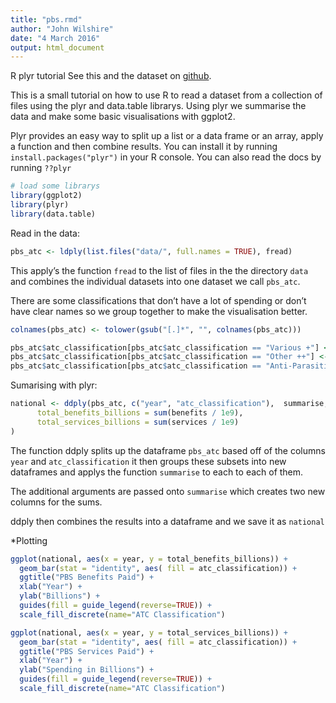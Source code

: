 ```yaml
---
title: "pbs.rmd"
author: "John Wilshire"
date: "4 March 2016"
output: html_document
---
```

R plyr tutorial 
See this and the dataset on [github](https://github.com/johnWilshire/pbs).


This is a small tutorial on how to use R to read a dataset from a collection of files using the plyr and data.table librarys. Using plyr we summarise the data and make some basic visualisations with ggplot2.

Plyr provides an easy way to split up a list or a data frame or an array, apply a function and then combine results. You can install it by running `install.packages("plyr")` in your R console.
You can also read the docs by running `??plyr`

```R
# load some librarys
library(ggplot2)
library(plyr)
library(data.table)
```
Read in the data:
```R
pbs_atc <- ldply(list.files("data/", full.names = TRUE), fread)
```
This apply's the function `fread` to the list of files in the the directory `data` and combines the individual datasets into one dataset we call `pbs_atc`.

There are some classifications that don't have a lot of spending or don't have clear names so we group together to make the visualisation better.

```R
colnames(pbs_atc) <- tolower(gsub("[.]*", "", colnames(pbs_atc)))

pbs_atc$atc_classification[pbs_atc$atc_classification == "Various +"] <- "Other"
pbs_atc$atc_classification[pbs_atc$atc_classification == "Other ++"] <- "Other"
pbs_atc$atc_classification[pbs_atc$atc_classification == "Anti-Parasitic Products"] <- "Other"
```
Sumarising with plyr:
```R
national <- ddply(pbs_atc, c("year", "atc_classification"),  summarise,
      total_benefits_billions = sum(benefits / 1e9),
      total_services_billions = sum(services / 1e9)
)
```
The function ddply splits up the dataframe `pbs_atc` based off of the columns `year` and `atc_classification` it then groups these subsets into new dataframes and applys the function `summarise` to each to each of them. 

The additional arguments are passed onto `summarise` which creates two new columns for the sums.

ddply then combines the results into a dataframe and we save it as `national`


*Plotting
```R
ggplot(national, aes(x = year, y = total_benefits_billions)) +
  geom_bar(stat = "identity", aes( fill = atc_classification)) +
  ggtitle("PBS Benefits Paid") + 
  xlab("Year") + 
  ylab("Billions") + 
  guides(fill = guide_legend(reverse=TRUE)) + 
  scale_fill_discrete(name="ATC Classification")

ggplot(national, aes(x = year, y = total_services_billions)) +
  geom_bar(stat = "identity", aes( fill = atc_classification)) +
  ggtitle("PBS Services Paid") + 
  xlab("Year") + 
  ylab("Spending in Billions") +
  guides(fill = guide_legend(reverse=TRUE)) + 
  scale_fill_discrete(name="ATC Classification")
```
